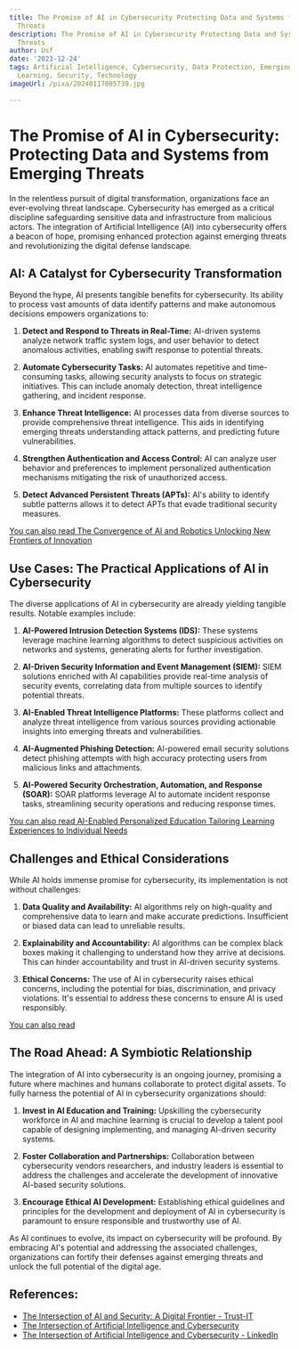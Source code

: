 ```yaml
---
title: The Promise of AI in Cybersecurity Protecting Data and Systems from Emerging
  Threats
description: The Promise of AI in Cybersecurity Protecting Data and Systems from Emerging
  Threats
author: Usf
date: '2023-12-24'
tags: Artificial Intelligence, Cybersecurity, Data Protection, Emerging Threats, Machine
  Learning, Security, Technology
imageUrl: /pixa/20240117005739.jpg

---
```

# The Promise of AI in Cybersecurity: Protecting  Data and Systems from Emerging Threats

In the relentless pursuit of  digital transformation, organizations face an ever-evolving  threat landscape. Cybersecurity has emerged as a critical discipline safeguarding sensitive data and infrastructure from malicious actors. The integration of Artificial Intelligence (AI) into cybersecurity offers a beacon of hope, promising enhanced  protection against emerging threats and revolutionizing the digital defense landscape.

##  AI: A Catalyst for Cybersecurity Transformation

Beyond the hype,  AI presents tangible benefits for cybersecurity. Its ability to process vast  amounts of  data identify patterns and make autonomous decisions empowers organizations to:

1. **Detect and Respond to Threats in  Real-Time:**  AI-driven systems analyze network traffic system logs, and user behavior to detect anomalous activities, enabling swift response  to potential threats.

2. **Automate Cybersecurity Tasks:**  AI automates repetitive and time-consuming tasks,  allowing security  analysts to focus on  strategic initiatives. This can include  anomaly detection, threat intelligence  gathering, and incident response.

3. **Enhance Threat Intelligence:** AI processes data from diverse  sources to provide comprehensive threat intelligence.  This aids  in identifying emerging threats understanding attack patterns, and predicting future vulnerabilities.

4. **Strengthen Authentication and Access Control:** AI can analyze user behavior and preferences to  implement personalized authentication  mechanisms mitigating the risk of unauthorized access.

5. **Detect Advanced Persistent Threats (APTs):** AI's ability  to identify subtle patterns allows it to detect APTs that evade traditional security measures.

[You can also read The Convergence of AI and Robotics Unlocking  New  Frontiers of Innovation](The%20Convergence%20of%20AI%20and%20Robotics%20Unlocking%20New%20Frontiers%20of%20Innovation)


## Use Cases: The Practical Applications of AI in Cybersecurity

The diverse applications of AI in cybersecurity are already yielding tangible results. Notable examples include:

1. **AI-Powered Intrusion Detection Systems  (IDS):** These systems leverage machine learning algorithms to detect suspicious activities on networks and systems, generating alerts for further investigation.

2.  **AI-Driven  Security Information and Event Management (SIEM):** SIEM solutions  enriched with AI capabilities provide real-time  analysis of security events, correlating data from multiple sources to identify potential threats.

3. **AI-Enabled Threat Intelligence Platforms:** These  platforms collect and analyze  threat intelligence from  various sources providing actionable insights into emerging  threats and vulnerabilities.

4. **AI-Augmented Phishing Detection:** AI-powered  email security solutions detect phishing attempts with  high accuracy protecting users from malicious links and attachments.

5.  **AI-Powered Security Orchestration, Automation, and Response (SOAR):** SOAR platforms leverage  AI to automate incident response tasks, streamlining security operations and reducing response times.

[You can also  read  AI-Enabled Personalized Education Tailoring Learning Experiences to Individual  Needs](AI-Enabled%20Personalized%20Education%20Tailoring%20Learning%20Experiences%20to%20Individual%20Needs)


## Challenges and Ethical Considerations

While  AI holds immense promise for cybersecurity, its implementation is  not without challenges:

1. **Data Quality and Availability:** AI algorithms rely on  high-quality and comprehensive data to learn and make accurate predictions.  Insufficient or biased data  can lead to unreliable results.

2. **Explainability and Accountability:** AI algorithms can be complex black boxes making it challenging to understand  how they  arrive at decisions. This can hinder accountability and trust in AI-driven security systems.

3. **Ethical Concerns:** The use  of AI in cybersecurity raises ethical concerns, including the potential for bias, discrimination, and privacy violations. It's essential to  address these concerns to ensure AI is used responsibly.

[You can also read ]()


##  The Road Ahead: A Symbiotic Relationship

The integration of AI into cybersecurity is an ongoing journey, promising a future where machines and humans collaborate to protect digital assets. To fully harness the potential of AI in cybersecurity organizations should:

1. **Invest in AI Education  and Training:** Upskilling the cybersecurity  workforce in AI and machine learning is crucial to develop a  talent pool capable of designing  implementing, and  managing AI-driven security systems.

2. **Foster Collaboration and Partnerships:** Collaboration between  cybersecurity vendors researchers, and industry leaders  is essential to address the challenges and accelerate the development of innovative AI-based security solutions.

3. **Encourage Ethical AI Development:**  Establishing ethical guidelines and principles for the  development and deployment of AI in cybersecurity  is paramount to ensure responsible and trustworthy use of AI.

As AI continues to evolve, its  impact on  cybersecurity will be profound. By embracing AI's potential and addressing the associated challenges, organizations can fortify  their  defenses against emerging threats and unlock the full potential of the digital age.

## References:
- [The Intersection of AI and Security: A Digital Frontier - Trust-IT](https://www.trust-it.gr/the-intersection-of-ai-and-security-a-digital-frontier/)
- [The Intersection of Artificial Intelligence and Cybersecurity](https://www.codecraftlabo.net/2023/12/the-intersection-of-artificial.html)
- [The Intersection of Artificial Intelligence and Cybersecurity - LinkedIn](https://www.linkedin.com/pulse/intersection-artificial-intelligence-cybersecurity-dawood-ali?trk=article-ssr-frontend-pulse_more-articles_related-content-card)
